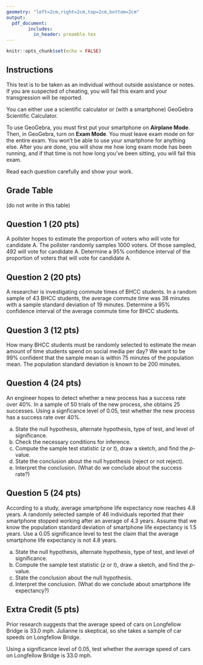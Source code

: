 ```yaml
---
geometry: "left=2cm,right=2cm,top=2cm,bottom=2cm"
output: 
  pdf_document:
        includes:
          in_header: preamble.tex
---
```


```r
knitr::opts_chunk$set(echo = FALSE)
```

\thispagestyle{fancy}

## Instructions

This test is to be taken as an individual without outside assistance or notes. If you are suspected of cheating, you will fail this exam and your transgression will be reported.

You can either use a scientific calculator or (with a smartphone) GeoGebra Scientific Calculator.

To use GeoGebra, you must first put your smartphone on **Airplane Mode**. Then, in GeoGebra, turn on **Exam Mode**. You must leave exam mode on for the entire exam. You won't be able to use your smartphone for anything else. After you are done, you will show me how long exam mode has been running, and if that time is not how long you've been sitting, you will fail this exam.

Read each question carefully and show your work.

## Grade Table

(do not write in this table)

\Large 

\begin{tabular}{|c|c|c|} \hline
question & available points & earned points \\ \hline \hline
1 & 20 & \\ \hline
2 & 20 &  \\ \hline
3 & 12 &  \\ \hline
4 & 24 &  \\ \hline
5 & 24 &  \\ \hline
EC & 5 &  \\ \hline
Total & 100 & \\ \hline
\end{tabular}

\normalsize



\newpage

\chead{}

## Question 1 (20 pts)

A pollster hopes to estimate the proportion of voters who will vote for candidate A. The pollster randomly samples 1000 voters. Of those sampled, 492 will vote for candidate A. Determine a 95% confidence interval of the proportion of voters that will vote for candidate A.

\newpage

## Question 2 (20 pts)

A researcher is investigating commute times of BHCC students. In a random sample of 43 BHCC students, the average commute time was 38 minutes with a sample standard deviation of 19 minutes. Determine a 95% confidence interval of the average commute time for BHCC students.

\newpage

## Question 3  (12 pts)

How many BHCC students must be randomly selected to estimate the mean amount of time students spend on social media per day? We want to be 99% confident that the sample mean is within 75 minutes of the population mean. The population standard deviation is known to be 200 minutes.

\newpage

## Question 4 (24 pts)

An engineer hopes to detect whether a new process has a success rate over 40%. In a sample of 50 trials of the new process, she obtains 25 successes. Using a signficance level of 0.05, test whether the new process has a success rate over 40%.

a. State the null hypothesis, alternate hypothesis, type of test, and level of significance.
\vfill
b. Check the necessary conditions for inference.
\vfill
c. Compute the sample test statistic ($z$ or $t$), draw a sketch, and find the $p$-value.
\vfill
\vfill
\vfill
d. State the conclusion about the null hypothesis (reject or not reject).
\vfill
e. Interpret the conclusion. (What do we conclude about the success rate?)
\vfill

\newpage

## Question 5 (24 pts)

According to a study, average smartphone life expectancy now reaches 4.8 years. A randomly selected sample of 46 individuals reported that their smartphone stopped working after an average of 4.3 years. Assume that we know the population standard deviation of smartphone life expectancy is 1.5 years. Use a 0.05 significance level to test the claim that the average smartphone life expectancy is not 4.8 years.

a. State the null hypothesis, alternate hypothesis, type of test, and level of significance.
\vfill
b. Compute the sample test statistic ($z$ or $t$), draw a sketch, and find the $p$-value.
\vfill
\vfill
\vfill
c. State the conclusion about the null hypothesis.
\vfill
d. Interpret the conclusion. (What do we conclude about smartphone life expectancy?)
\vfill


\newpage

## Extra Credit (5 pts)

Prior research suggests that the average speed of cars on Longfellow Bridge is 33.0 mph. Julianne is skeptical, so she takes a sample of car speeds on Longfellow Bridge. 

\begin{center}
Speeds in miles per hour:\\
\begin{tabular}{|c c c c c|} \hline
46.6 & 23.9 & 43.2 & 38.2 & 48.9 \\
32.5 & 44.5 & 32.0 & 34.5 & 45.9 \\ \hline
\end{tabular}
\end{center}

Using a significance level of 0.05, test whether the average speed of cars on Longfellow Bridge is 33.0 mph.



